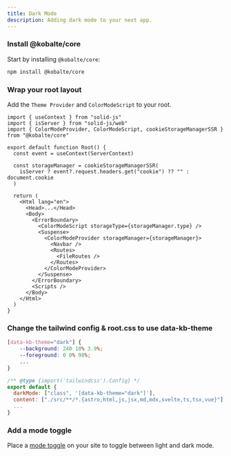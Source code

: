 ```yaml
---
title: Dark Mode
description: Adding dark mode to your next app.
---
```


<Steps>

### Install @kobalte/core

Start by installing `@kobalte/core`:

```bash
npm install @kobalte/core
```

### Wrap your root layout

Add the `Theme Provider` and `ColorModeScript` to your root.

```tsx {6,8-10,17,19,24}
import { useContext } from "solid-js"
import { isServer } from "solid-js/web"
import { ColorModeProvider, ColorModeScript, cookieStorageManagerSSR } from "@kobalte/core"

export default function Root() {
  const event = useContext(ServerContext)

  const storageManager = cookieStorageManagerSSR(
    isServer ? event?.request.headers.get("cookie") ?? "" : document.cookie
  )

  return (
    <Html lang="en">
      <Head>...</Head>
      <Body>
        <ErrorBoundary>
          <ColorModeScript storageType={storageManager.type} />
          <Suspense>
            <ColorModeProvider storageManager={storageManager}>
              <Navbar />
              <Routes>
                <FileRoutes />
              </Routes>
            </ColorModeProvider>
          </Suspense>
        </ErrorBoundary>
        <Scripts />
      </Body>
    </Html>
  )
}
```

### Change the tailwind config & root.css to use data-kb-theme

```css {1}
[data-kb-theme="dark"] {
    --background: 240 10% 3.9%;
    --foreground: 0 0% 98%;
    ...
}
```

```js {3}
/** @type {import('tailwindcss').Config} */
export default {
  darkMode: ["class", '[data-kb-theme="dark"]'],
  content: ["./src/**/*.{astro,html,js,jsx,md,mdx,svelte,ts,tsx,vue}"],
  ...
}
```

### Add a mode toggle

Place a [mode toggle](/docs/components/mode-toggle) on your site to toggle between light and dark mode.

<ComponentPreview name="mode-toggle" />

</Steps>
